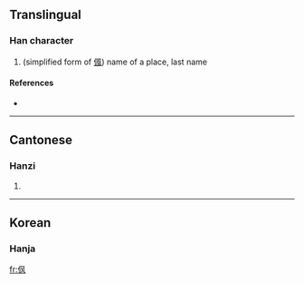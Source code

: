 ==Translingual==

===Han character===
{{Han char|rn=9|rad=人|as=04|sn=6|four=|canj=人竹弓大 (OHNK)}}

# (simplified form of [[偑]]) name of a place, last name

====References====
* {{Han ref|kx=0096.121|uh=343D|ud=13373}}

----

==Cantonese==

===Hanzi===
{{yue-hanzi|jyut=|y=fung1}}

# {{defn|Cantonese}}
----

==Korean==

===Hanja===
{{ko-hanja|hangeul=풍|rv=pung|mr=p'ung|y=phung}}

[[fr:㐽]]